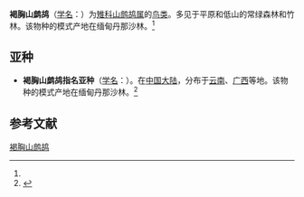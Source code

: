 {{Speciesbox
| name = 褐胸山鹧鸪
| status = 
| status_system = 
| image = Arboricola Brunneipectus.jpg
| genus = Arborophila
| species = brunneopectus
| authority = (Blyth)<ref name='id1633'>{{cite web| url =http://www.bioinfo.cn/db05/BjdwSpecies.php?action=view&id=1633| title =褐胸山鹧鸪| work =《中国动物物种编目数据库》| publisher =中国科学院微生物研究所| author =中国科学院动物研究所| accessdate =2009-04-04| deadurl =yes| archiveurl =https://web.archive.org/web/20160305021244/http://www.bioinfo.cn/db05/BjdwSpecies.php?action=view&id=1633| archivedate =2016-03-05| df =}}</ref>
}}

'''褐胸山鹧鸪'''（[[学名|学名]]：{{lang|la|''Arborophila brunneopectus''}}）为[[雉科|雉科]][[山鹧鸪属|山鹧鸪属]]的[[鸟类|鸟类]]。多见于平原和低山的常绿森林和竹林。该物种的模式产地在缅甸丹那沙林。<ref name='id1633'/>

==亚种==
*'''褐胸山鹧鸪指名亚种'''（[[学名|学名]]：{{lang|la|''Arborophila brunneopectus brunneopectus''}}）。在[[中国大陆|中国大陆]]，分布于[[云南|云南]]、[[广西|广西]]等地。该物种的模式产地在缅甸丹那沙林。<ref name='id1634'>{{cite web| url =http://www.bioinfo.cn/db05/BjdwSpecies.php?action=view&id=1634| title =褐胸山鹧鸪指名亚种| work =《中国动物物种编目数据库》| publisher =中国科学院微生物研究所| author =中国科学院动物研究所| accessdate =2009-04-04| deadurl =yes| archiveurl =https://web.archive.org/web/20160305024526/http://www.bioinfo.cn/db05/BjdwSpecies.php?action=view&id=1634| archivedate =2016-03-05| df =}}</ref>

== 参考文献 ==
{{reflist}}
{{Taxonbar|from=Q776273}}

[[Category:山鹧鸪属|褐胸山鹧鸪]]


{{鸡形目小作品}}